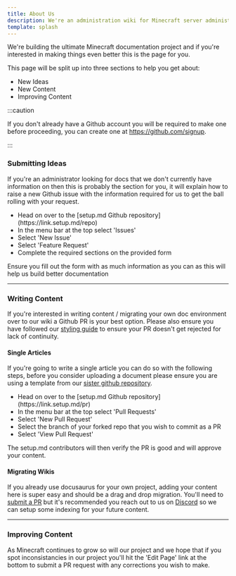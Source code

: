 ```yaml
---
title: About Us
description: We're an administration wiki for Minecraft server administrators who are looking to enhance their server experience.
template: splash
---
```


We're building the ultimate Minecraft documentation project and if you're interested in making things even better this is the page for you. 

This page will be split up into three sections to help you get about:

<ul class="pl-5 list-disc">
  <li>New Ideas</li>
  <li>New Content</li>
  <li>Improving Content</li>
</ul>

:::caution

If you don't already have a Github account you will be required to make one before proceeding, you can create one at https://github.com/signup.

:::

### Submitting Ideas

If you're an administrator looking for docs that we don't currently have information on then this is probably the section for you, it will explain how to raise a new Github issue with the information required for us to get the ball rolling with your request.

<ul class="pl-5 list-disc">
  <li>Head on over to the [setup.md Github repository](https://link.setup.md/repo)</li>
  <li>In the menu bar at the top select 'Issues'</li>
  <li>Select 'New Issue'</li>
  <li>Select 'Feature Request'</li>
  <li>Complete the required sections on the provided form</li>
</ul>

Ensure you fill out the form with as much information as you can as this will help us build better documentation

---

### Writing Content

If you're interested in writing content / migrating your own doc environment over to our wiki a Github PR is your best option. Please also ensure you have followed our [styling guide](https://contribute.setup.md) to ensure your PR doesn't get rejected for lack of continuity.

#### Single Articles 

If you're going to write a single article you can do so with the following steps, before you consider uploading a document please ensure you are using a template from our [sister github repository](https://github.com/setupmd/templates/tree/main/Docs).

<ul class="pl-5 list-disc">
  <li>Head on over to the [setup.md Github repository](https://link.setup.md/pr)</li>
  <li>In the menu bar at the top select 'Pull Requests'</li>
  <li>Select 'New Pull Request'</li>
  <li>Select the branch of your forked repo that you wish to commit as a PR</li>
  <li>Select 'View Pull Request'</li>
</ul>

The setup.md contributors will then verify the PR is good and will approve your content.

#### Migrating Wikis

If you already use docusaurus for your own project, adding your content here is super easy and should be a drag and drop migration. You'll need to [submit a PR](https://link.setup.md/pr) but it's recommended you reach out to us on [Discord](https://link.setup.md/discord) so we can setup some indexing for your future content.

---

### Improving Content

As Minecraft continues to grow so will our project and we hope that if you spot inconsistancies in our project you'll hit the 'Edit Page' link at the bottom to submit a PR request with any corrections you wish to make. 